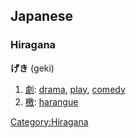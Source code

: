 ==Japanese==
===Hiragana===
'''げき''' (geki)

# [[劇]]: [[drama]], [[play]], [[comedy]]
# [[檄]]: [[harangue]]

[[Category:Hiragana]]